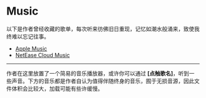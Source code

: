 # Music

以下是作者曾经收藏的歌单，每次听来彷佛旧日重现，记忆如潮水般涌来，致使我终难以忘记往事。

* [Apple Music](https://music.apple.com/cn/playlist/%E6%88%91%E7%9A%84%E6%94%B6%E8%97%8F/pl.u-WabZvdVHe4VbalX)
* [NetEase Cloud Music](https://music.163.com/#/user/home?id=5840872)

----

作者在这里放置了一个简易的音乐播放器，或许你可以通过 **[点触歌名]**，听到一些声音。下方的音乐都是作者自认为值得伴随终身的音乐，囿于无损音源，因此文件体积会比较大，加载可能有些许缓慢。
